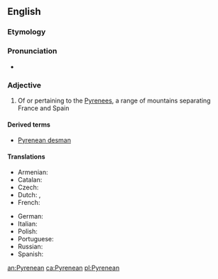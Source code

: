 ==English==

===Etymology===
{{suffix|Pyrenees|ean|lang=en}}

===Pronunciation===
* {{IPA|/ˌpɪɹəˈniːən/|lang=en}}

===Adjective===
{{en-adj|-}}

# Of or pertaining to the [[Pyrenees]], a range of mountains separating France and Spain

====Derived terms====
* [[Pyrenean desman]]

====Translations====
{{trans-top|of or pertaining to the Pyrenees}}
* Armenian: {{t|hy|պիրենեյան}}
* Catalan: {{t+|ca|pirinenc|m}}
* Czech: {{t+|cs|pyrenejský|m}}
* Dutch: {{t+|nl|Pyrenees}}, {{t+|nl|Pyrenese}}
* French: {{t+|fr|pyrénéen|m}}
{{trans-mid}}
* German: {{t|de|pyrenäisch}}
* Italian: {{t|it|pirenaico|m}}
* Polish: {{t+|pl|pirenejski|m}}
* Portuguese: {{t|pt|pirenaico}}
* Russian: {{t+|ru|пирене́йский}}
* Spanish: {{t+|es|pirenaico|m}}
{{trans-bottom}}

[[an:Pyrenean]]
[[ca:Pyrenean]]
[[pl:Pyrenean]]